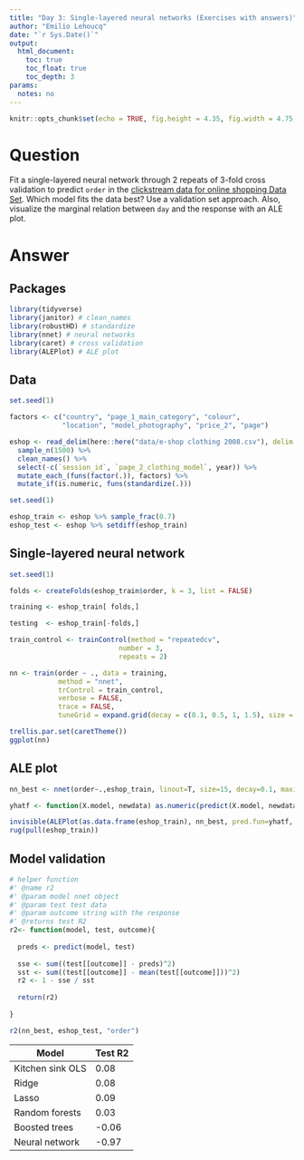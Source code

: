 ```yaml
---
title: "Day 3: Single-layered neural networks (Exercises with answers)"
author: "Emilio Lehoucq"
date: "`r Sys.Date()`"
output: 
  html_document:
    toc: true
    toc_float: true
    toc_depth: 3
params:
  notes: no
---
```


```r
knitr::opts_chunk$set(echo = TRUE, fig.height = 4.35, fig.width = 4.75, message = FALSE, warning = FALSE)
```

# Question

Fit a single-layered neural network through 2 repeats of 3-fold cross validation to predict `order` in the [clickstream data for online shopping Data Set](https://archive.ics.uci.edu/ml/datasets/clickstream+data+for+online+shopping). Which model fits the data best? Use a validation set approach. Also, visualize the marginal relation between `day` and the response with an ALE plot.

# Answer

## Packages

```r
library(tidyverse)
library(janitor) # clean_names
library(robustHD) # standardize
library(nnet) # neural networks
library(caret) # cross validation
library(ALEPlot) # ALE plot
```

## Data

```r
set.seed(1) 

factors <- c("country", "page_1_main_category", "colour", 
             "location", "model_photography", "price_2", "page")

eshop <- read_delim(here::here("data/e-shop clothing 2008.csv"), delim = ";") %>% 
  sample_n(1500) %>% 
  clean_names() %>% 
  select(-c(`session_id`, `page_2_clothing_model`, year)) %>% 
  mutate_each_(funs(factor(.)), factors) %>% 
  mutate_if(is.numeric, funs(standardize(.)))
```

```r
set.seed(1)

eshop_train <- eshop %>% sample_frac(0.7)
eshop_test <- eshop %>% setdiff(eshop_train)
```

## Single-layered neural network

```r
set.seed(1)

folds <- createFolds(eshop_train$order, k = 3, list = FALSE)

training <- eshop_train[ folds,]

testing  <- eshop_train[-folds,]

train_control <- trainControl(method = "repeatedcv",
                           number = 3,
                           repeats = 2)

nn <- train(order ~ ., data = training, 
            method = "nnet", 
            trControl = train_control,
            verbose = FALSE,
            trace = FALSE,
            tuneGrid = expand.grid(decay = c(0.1, 0.5, 1, 1.5), size = c(1, 5, 10, 15, 19)))
```

```r
trellis.par.set(caretTheme())
ggplot(nn)  
```

## ALE plot

```r
nn_best <- nnet(order~.,eshop_train, linout=T, size=15, decay=0.1, maxit=1000, trace=F)

yhatf <- function(X.model, newdata) as.numeric(predict(X.model, newdata))

invisible(ALEPlot(as.data.frame(eshop_train), nn_best, pred.fun=yhatf, J=2, K=50, NA.plot = TRUE))
rug(pull(eshop_train))
```

## Model validation

```r
# helper function
#' @name r2
#' @param model nnet object
#' @param test test data
#' @param outcome string with the response
#' @returns test R2
r2<- function(model, test, outcome){
  
  preds <- predict(model, test)
  
  sse <- sum((test[[outcome]] - preds)^2)
  sst <- sum((test[[outcome]] - mean(test[[outcome]]))^2)
  r2 <- 1 - sse / sst
  
  return(r2)
  
}
```

```r
r2(nn_best, eshop_test, "order")
```

| Model            | Test R2 |
|------------------|---------|
| Kitchen sink OLS | 0.08    |
| Ridge            | 0.08    |
| Lasso            | 0.09    |
| Random forests   | 0.03    |
| Boosted trees    | -0.06   |
| Neural network   | -0.97   |
